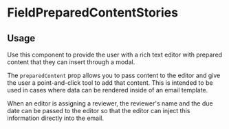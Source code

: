 

<Meta of={FieldPreparedContentStories} />

# FieldPreparedContentStories

## Usage

Use this component to provide the user with a rich text editor with prepared content that they can insert through a modal.

The `preparedContent` prop allows you to pass content to the editor and give the user a point-and-click tool to add that content. This is intended to be used in cases where data can be rendered inside of an email template.

When an editor is assigning a reviewer, the reviewer's name and the due date can be passed to the editor so that the editor can inject this information directly into the email.

<Primary />
<Controls />
